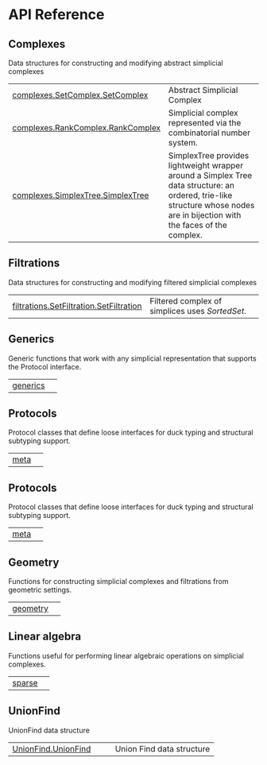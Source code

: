 # API Reference

## Complexes

Data structures for constructing and modifying abstract simplicial complexes

| | |
| --- | --- |
| [complexes.SetComplex.SetComplex](complexes.SetComplex.SetComplex.qmd#splex.complexes.SetComplex.SetComplex) | Abstract Simplicial Complex |
| [complexes.RankComplex.RankComplex](complexes.RankComplex.RankComplex.qmd#splex.complexes.RankComplex.RankComplex) | Simplicial complex represented via the combinatorial number system. |
| [complexes.SimplexTree.SimplexTree](complexes.SimplexTree.SimplexTree.qmd#splex.complexes.SimplexTree.SimplexTree) | SimplexTree provides lightweight wrapper around a Simplex Tree data structure: an ordered, trie-like structure whose nodes are in bijection with the faces of the complex.  |

## Filtrations

Data structures for constructing and modifying filtered simplicial complexes

| | |
| --- | --- |
| [filtrations.SetFiltration.SetFiltration](filtrations.SetFiltration.SetFiltration.qmd#splex.filtrations.SetFiltration.SetFiltration) | Filtered complex of simplices uses _SortedSet_. |

## Generics

Generic functions that work with any simplicial representation that supports the Protocol interface.

| | |
| --- | --- |
| [generics](generics.qmd#splex.generics) |  |

## Protocols

Protocol classes that define loose interfaces for duck typing and structural subtyping support.

| | |
| --- | --- |
| [meta](meta.qmd#splex.meta) |  |

## Protocols

Protocol classes that define loose interfaces for duck typing and structural subtyping support.

| | |
| --- | --- |
| [meta](meta.qmd#splex.meta) |  |

## Geometry

Functions for constructing simplicial complexes and filtrations from geometric settings.

| | |
| --- | --- |
| [geometry](geometry.qmd#splex.geometry) |  |

## Linear algebra

Functions useful for performing linear algebraic operations on simplicial complexes.

| | |
| --- | --- |
| [sparse](sparse.qmd#splex.sparse) |  |

## UnionFind

UnionFind data structure

| | |
| --- | --- |
| [UnionFind.UnionFind](UnionFind.UnionFind.qmd#splex.UnionFind.UnionFind) | Union Find data structure |
